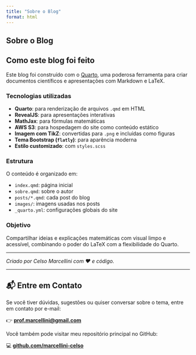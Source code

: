 ```yaml
---
title: "Sobre o Blog"
format: html
---
```

<div class="invisivel">
# Sobre o Blog
</div>

## Como este blog foi feito

Este blog foi construído com o [Quarto](https://quarto.org), uma poderosa ferramenta para criar documentos científicos e apresentações com Markdown e LaTeX.

### Tecnologias utilizadas

- **Quarto**: para renderização de arquivos `.qmd` em HTML
- **RevealJS**: para apresentações interativas
- **MathJax**: para fórmulas matemáticas
- **AWS S3**: para hospedagem do site como conteúdo estático
- **Imagem com TikZ**: convertidas para `.png` e incluídas como figuras
- **Tema Bootstrap (`flatly`)**: para aparência moderna
- **Estilo customizado**: com `styles.scss`

### Estrutura

O conteúdo é organizado em:

- `index.qmd`: página inicial
- `sobre.qmd`: sobre o autor
- `posts/*.qmd`: cada post do blog
- `images/`: imagens usadas nos posts
- `_quarto.yml`: configurações globais do site

### Objetivo

Compartilhar ideias e explicações matemáticas com visual limpo e acessível, combinando o poder do LaTeX com a flexibilidade do Quarto.

---

*Criado por Celso Marcellini com ❤️ e código.*

---

## 📬 Entre em Contato

Se você tiver dúvidas, sugestões ou quiser conversar sobre o tema, entre em contato por e-mail:

👉 [**prof.marcellini@gmail.com**](mailto:prof.marcellini@gmail.com)

Você também pode visitar meu repositório principal no GitHub:

💻 [**github.com/marcellini-celso**](https://github.com/marcellini-celso)

